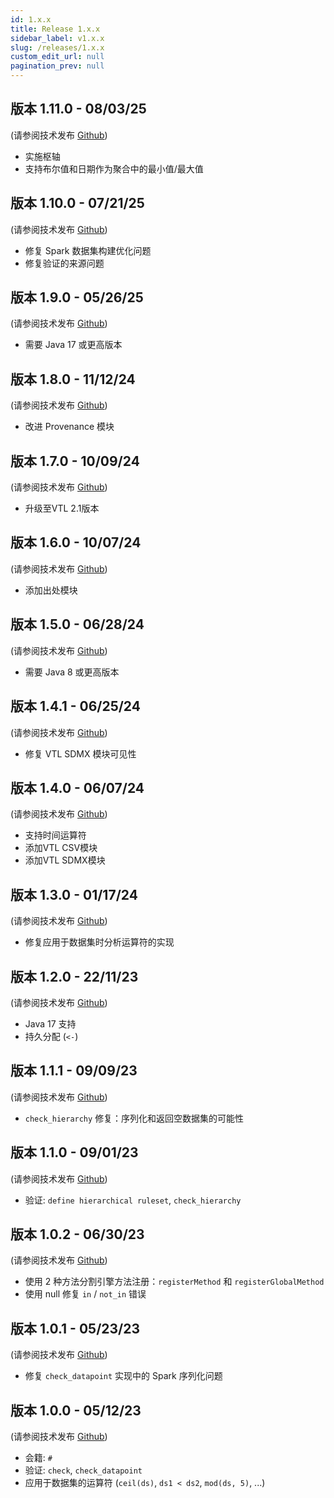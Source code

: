 ```yaml
---
id: 1.x.x
title: Release 1.x.x
sidebar_label: v1.x.x
slug: /releases/1.x.x
custom_edit_url: null
pagination_prev: null
---
```


## 版本 1.11.0 - 08/03/25

(请参阅技术发布 [Github](https://github.com/InseeFr/Trevas/releases/tag/v1.11.0))

- 实施枢轴
- 支持布尔值和日期作为聚合中的最小值/最大值

## 版本 1.10.0 - 07/21/25

(请参阅技术发布 [Github](https://github.com/InseeFr/Trevas/releases/tag/v1.10.0))

- 修复 Spark 数据集构建优化问题
- 修复验证的来源问题

## 版本 1.9.0 - 05/26/25

(请参阅技术发布 [Github](https://github.com/InseeFr/Trevas/releases/tag/v1.9.0))

- 需要 Java 17 或更高版本

## 版本 1.8.0 - 11/12/24

(请参阅技术发布 [Github](https://github.com/InseeFr/Trevas/releases/tag/v1.8.0))

- 改进 Provenance 模块

## 版本 1.7.0 - 10/09/24

(请参阅技术发布 [Github](https://github.com/InseeFr/Trevas/releases/tag/v1.7.0))

- 升级至VTL 2.1版本

## 版本 1.6.0 - 10/07/24

(请参阅技术发布 [Github](https://github.com/InseeFr/Trevas/releases/tag/v1.6.0))

- 添加出处模块

## 版本 1.5.0 - 06/28/24

(请参阅技术发布 [Github](https://github.com/InseeFr/Trevas/releases/tag/v1.5.0))

- 需要 Java 8 或更高版本

## 版本 1.4.1 - 06/25/24

(请参阅技术发布 [Github](https://github.com/InseeFr/Trevas/releases/tag/v1.4.1))

- 修复 VTL SDMX 模块可见性

## 版本 1.4.0 - 06/07/24

(请参阅技术发布 [Github](https://github.com/InseeFr/Trevas/releases/tag/v1.4.0))

- 支持时间运算符
- 添加VTL CSV模块
- 添加VTL SDMX模块

## 版本 1.3.0 - 01/17/24

(请参阅技术发布 [Github](https://github.com/InseeFr/Trevas/releases/tag/v1.3.0))

- 修复应用于数据集时分析运算符的实现

## 版本 1.2.0 - 22/11/23

(请参阅技术发布 [Github](https://github.com/InseeFr/Trevas/releases/tag/v1.2.0))

- Java 17 支持
- 持久分配 (`<-`)

## 版本 1.1.1 - 09/09/23

(请参阅技术发布 [Github](https://github.com/InseeFr/Trevas/releases/tag/v1.1.1))

- `check_hierarchy` 修复：序列化和返回空数据集的可能性

## 版本 1.1.0 - 09/01/23

(请参阅技术发布 [Github](https://github.com/InseeFr/Trevas/releases/tag/v1.1.0))

- 验证: `define hierarchical ruleset`, `check_hierarchy`

## 版本 1.0.2 - 06/30/23

(请参阅技术发布 [Github](https://github.com/InseeFr/Trevas/releases/tag/v1.0.2))

- 使用 2 种方法分割引擎方法注册：`registerMethod` 和 `registerGlobalMethod`
- 使用 null 修复 `in` / `not_in` 错误

## 版本 1.0.1 - 05/23/23

(请参阅技术发布 [Github](https://github.com/InseeFr/Trevas/releases/tag/v1.0.1))

- 修复 `check_datapoint` 实现中的 Spark 序列化问题

## 版本 1.0.0 - 05/12/23

(请参阅技术发布 [Github](https://github.com/InseeFr/Trevas/releases/tag/v1.0.0))

- 会籍: `#`
- 验证: `check`, `check_datapoint`
- 应用于数据集的运算符 (`ceil(ds)`, `ds1 < ds2`, `mod(ds, 5)`, ...)
